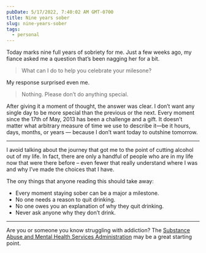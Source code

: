 ```yaml
---
pubDate: 5/17/2022, 7:40:02 AM GMT-0700
title: Nine years sober
slug: nine-years-sober
tags:
  - personal
---
```



Today marks nine full years of sobriety for me. Just a few weeks ago, my fiance asked me a question that’s been nagging her for a bit.

> What can I do to help you celebrate your milesone?

My response surprised even me.

> Nothing. Please don’t do anything special.

After giving it a moment of thought, the answer was clear. I don’t want any single day to be more special than the previous or the next. Every moment since the 17th of May, 2013 has been a challenge and a gift. It doesn’t matter what arbitrary measure of time we use to describe it—be it hours, days, months, or years — because I don’t want today to outshine tomorrow.

---

I avoid talking about the journey that got me to the point of cutting alcohol out of my life. In fact, there are only a handful of people who are in my life now that were there before – even fewer that really understand where I was and why I’ve made the choices that I have.

The ony things that anyone reading this should take away:

- Every moment staying sober can be a major a milestone.
- No one needs a reason to quit drinking.
- No one owes you an explanation of why they quit drinking.
- Never ask anyone why they don’t drink.

---

<Aside type="tip" title="Get help">

Are you or someone you know struggling with addiction? The [Substance Abuse and Mental Health Services Administration](https://www.samhsa.gov/) may be a great starting point.

</Aside>
